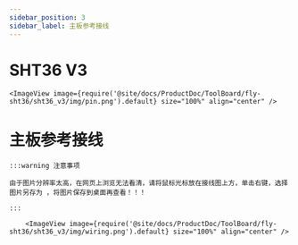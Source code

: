 ```yaml
---
sidebar_position: 3
sidebar_label: 主板参考接线
---
```



# SHT36 V3

    <ImageView image={require('@site/docs/ProductDoc/ToolBoard/fly-sht36/sht36_v3/img/pin.png').default} size="100%" align="center" />


# 主板参考接线

    :::warning 注意事项

    由于图片分辨率太高，在网页上浏览无法看清，请将鼠标光标放在接线图上方，单击右键，选择图片另存为 ，将图片保存到桌面再查看！！！

    :::

        <ImageView image={require('@site/docs/ProductDoc/ToolBoard/fly-sht36/sht36_v3/img/wiring.png').default} size="100%" align="center" />
